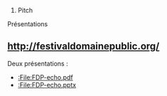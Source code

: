 # Pitch

Présentations 

== http://festivaldomainepublic.org/ ==

Deux présentations : 
* [[:File:FDP-echo.pdf]]
* [[:File:FDP-echo.pptx]]